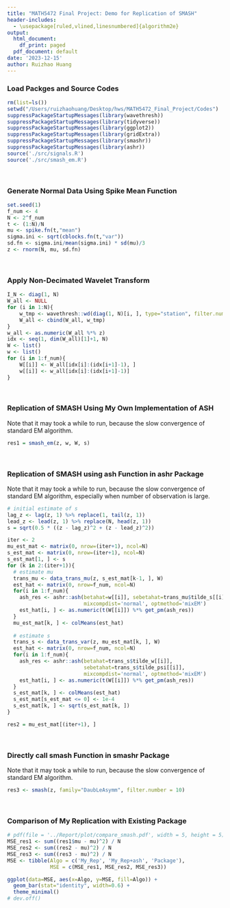 ```yaml
---
title: "MATH5472 Final Project: Demo for Replication of SMASH"
header-includes:
  - \usepackage[ruled,vlined,linesnumbered]{algorithm2e}
output:
  html_document:
    df_print: paged
  pdf_document: default
date: '2023-12-15'
author: Ruizhao Huang
---
```


### $\textbf{Load Packges and Source Codes}$

```r
rm(list=ls())
setwd("/Users/ruizhaohuang/Desktop/hws/MATH5472_Final_Project/Codes")
suppressPackageStartupMessages(library(wavethresh))
suppressPackageStartupMessages(library(tidyverse))
suppressPackageStartupMessages(library(ggplot2))
suppressPackageStartupMessages(library(gridExtra))
suppressPackageStartupMessages(library(smashr))
suppressPackageStartupMessages(library(ashr))
source('./src/signals.R')
source('./src/smash_em.R')
```

\

### $\textbf{Generate Normal Data Using Spike Mean Function}$

```r
set.seed(1)
f_num <- 4
N <- 2^f_num
t <- (1:N)/N
mu <- spike.fn(t,"mean")
sigma.ini <- sqrt(cblocks.fn(t,"var"))
sd.fn <- sigma.ini/mean(sigma.ini) * sd(mu)/3
z <- rnorm(N, mu, sd.fn)
```

\

### $\textbf{Apply Non-Decimated Wavelet Transform}$
```r
I_N <- diag(1, N)
W_all <- NULL
for (i in 1:N){
    w_tmp <- wavethresh::wd(diag(1, N)[i, ], type="station", filter.number=10, family="DaubLeAsymm")$D
    W_all <- cbind(W_all, w_tmp)
}
w_all <- as.numeric(W_all %*% z)
idx <- seq(1, dim(W_all)[1]+1, N)
W <- list()
w <- list()
for (i in 1:f_num){
    W[[i]] <- W_all[idx[i]:(idx[i+1]-1), ]
    w[[i]] <- w_all[idx[i]:(idx[i+1]-1)]
}
```

\

### $\textbf{Replication of SMASH Using My Own Implementation of ASH}$
Note that it may took a while to run, because the slow convergence of standard EM algorithm.
```r
res1 = smash_em(z, w, W, s)
```

\

### $\textbf{Replication of SMASH using ash Function in ashr Package}$

Note that it may took a while to run, because the slow convergence of standard EM algorithm, especially when number of observation is large.

```r
# initial estimate of s
lag_z <- lag(z, 1) %>% replace(1, tail(z, 1))
lead_z <- lead(z, 1) %>% replace(N, head(z, 1))
s = sqrt(0.5 * ((z - lag_z)^2 + (z - lead_z)^2))

iter <- 2
mu_est_mat <- matrix(0, nrow=(iter+1), ncol=N)
s_est_mat <- matrix(0, nrow=(iter+1), ncol=N)
s_est_mat[1, ] <- s
for (k in 2:(iter+1)){
  # estimate mu
  trans_mu <- data_trans_mu(z, s_est_mat[k-1, ], W)
  est_hat <- matrix(0, nrow=f_num, ncol=N)
  for(i in 1:f_num){
    ash_res <- ashr::ash(betahat=w[[i]], sebetahat=trans_mu$tilde_s[[i]],
                         mixcompdist='normal', optmethod='mixEM')
    est_hat[i, ] <- as.numeric(t(W[[i]]) %*% get_pm(ash_res))
  }
  mu_est_mat[k, ] <- colMeans(est_hat)
   
  # estimate s
  trans_s <- data_trans_var(z, mu_est_mat[k, ], W)
  est_hat <- matrix(0, nrow=f_num, ncol=N)
  for(i in 1:f_num){
    ash_res <- ashr::ash(betahat=trans_s$tilde_w[[i]],
                         sebetahat=trans_s$tilde_psi[[i]], 
                         mixcompdist='normal', optmethod='mixEM')
    est_hat[i, ] <- as.numeric(t(W[[i]]) %*% get_pm(ash_res))
  }
  s_est_mat[k, ] <- colMeans(est_hat)
  s_est_mat[s_est_mat <= 0] <- 1e-4
  s_est_mat[k, ] <- sqrt(s_est_mat[k, ])
}

res2 = mu_est_mat[(iter+1), ]
```

\

### $\textbf{Directly call smash Function in smashr Package}$
Note that it may took a while to run, because the slow convergence of standard EM algorithm.
```r
res3 <- smash(z, family="DaubLeAsymm", filter.number = 10)
```

\

### $\textbf{Comparison of My Replication with Existing Package}$
```r
# pdf(file = '../Report/plot/compare_smash.pdf', width = 5, height = 5)
MSE_res1 <- sum((res1$mu - mu)^2) / N
MSE_res2 <- sum((res2 - mu)^2) / N
MSE_res3 <- sum((res3 - mu)^2) / N
MSE <- tibble(Algo = c('My_Rep', 'My_Rep+ash', 'Package'), 
              MSE = c(MSE_res1, MSE_res2, MSE_res3))

ggplot(data=MSE, aes(x=Algo, y=MSE, fill=Algo)) +
  geom_bar(stat="identity", width=0.6) +
  theme_minimal()
# dev.off()
```

